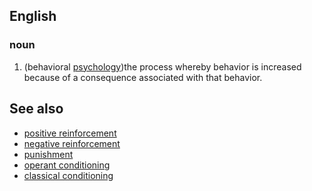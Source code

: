 ==English==
===noun===
# (behavioral [[psychology]])the process whereby behavior is increased because of a consequence associated with that behavior.


==See also==
*[[positive reinforcement]]
*[[negative reinforcement]]
*[[punishment]]
*[[operant conditioning]]
*[[classical conditioning]]